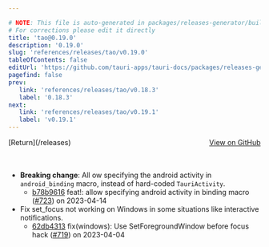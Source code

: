 ```yaml
---

# NOTE: This file is auto-generated in packages/releases-generator/build.ts
# For corrections please edit it directly
title: 'tao@0.19.0'
description: '0.19.0'
slug: 'references/releases/tao/v0.19.0'
tableOfContents: false
editUrl: 'https://github.com/tauri-apps/tauri-docs/packages/releases-generator/build.ts'
pagefind: false
prev:
   link: 'references/releases/tao/v0.18.3'
   label: '0.18.3'
next:
   link: 'references/releases/tao/v0.19.1'
   label: 'v0.19.1'
---
```


			

<ReleaseSidebar slug="references/releases/tao"  packageName="tao" />

<div style="margin-bottom:3rem; display: flex; justify-content: space-between; align-items: center"><span>[Return](/releases)</span><span><a href="https://github.com/tauri-apps/tao/releases/tag/tao-v0.19.0">View on GitHub</a></span></div>

- **Breaking change**: All ow specifying the android activity in `android_binding` macro, instead of hard-coded `TauriActivity`.
  - [b78b9616](https://github.com/tauri-apps/tao/commit/b78b961621e9cde355c8de2cb9fc168efcae4313) feat!: allow specifying android activity in binding macro ([#723](https://github.com/tauri-apps/tao/pull/723)) on 2023-04-14
- Fix set_focus not working on Windows in some situations like interactive notifications.
  - [62db4313](https://github.com/tauri-apps/tao/commit/62db431338636dd0adafca15d636c08f68941984) fix(windows): Use SetForegroundWindow before focus hack ([#719](https://github.com/tauri-apps/tao/pull/719)) on 2023-04-04

